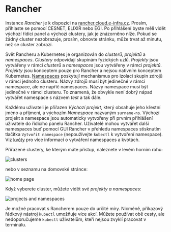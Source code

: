 # Rancher

Instance _Rancher_ je k dispozici na [rancher.cloud.e-infra.cz](https://rancher.cloud.e-infra.cz). Prosím, přihlaste se pomocí CESNET, ELIXIR nebo EGI. 
Po přihlášení byste měli vidět výchozí řídicí panel a výchozí clustery, jak je znázorněno níže. Pokud se žádný cluster nezobrazuje, prosím, obnovte stránku, může trvat až minutu, než se cluster zobrazí.

Svět Rancheru a Kubernetes je organizován do *clusterů*, *projektů* a *namespaces*. *Clustery* odpovídají skupinám fyzických uzlů. *Projekty* jsou vytvářeny v rámci *clusterů* a *namespaces* jsou vytvářeny v rámci *projektů*. *Projekty* jsou konceptem pouze pro Rancher a nejsou nativním konceptem Kubernetes. [Namespaces](https://kubernetes.io/docs/concepts/overview/working-with-objects/namespaces/) poskytují mechanismus pro izolaci skupin zdrojů v rámci jednoho clusteru. Názvy zdrojů musí být jedinečné v rámci namespace, ale ne napříč namespaces. Názvy namespace musí být jedinečné v rámci clusteru. To znamená, že obvykle není dobrý nápad vytvářet namespace s názvem *test* a tak dále.

Každému uživateli je přiřazen *Výchozí projekt*, který obsahuje jeho křestní jméno a příjmení, a výchozím *Namespace* nazvaným `surname-ns`. Výchozí projekt a namespace jsou automaticky vytvořeny při prvním přihlášení uživatele do řídicího panelu Rancher. Uživatelé mohou vytvářet další namespaces buď pomocí GUI Rancher v přehledu namespaces stisknutím tlačítka `Vytvořit namespace` (nepoužívejte `kubectl` k vytvoření namespace). Viz [kvóty](quotas) pro více informací o vytváření namespaces a kvótách.

Přiřazené clustery, ke kterým máte přístup, naleznete v levém horním rohu:

![clusters](/img/ceritsc/cluster1.jpg)

nebo v seznamu na domovské stránce:

![home page](/img/ceritsc/cluster2.jpg)

Když vyberete cluster, můžete vidět své *projekty a namespaces*:

![projects and namespaces](/img/ceritsc/projects.jpg)

Je možné pracovat s Rancherem pouze do určité míry. Nicméně, příkazový řádkový nástroj `kubectl` umožňuje více akcí. Můžete používat obě cesty, ale nedoporučujeme `kubectl` uživatelům, kteří nejsou zvyklí pracovat v terminálu.
